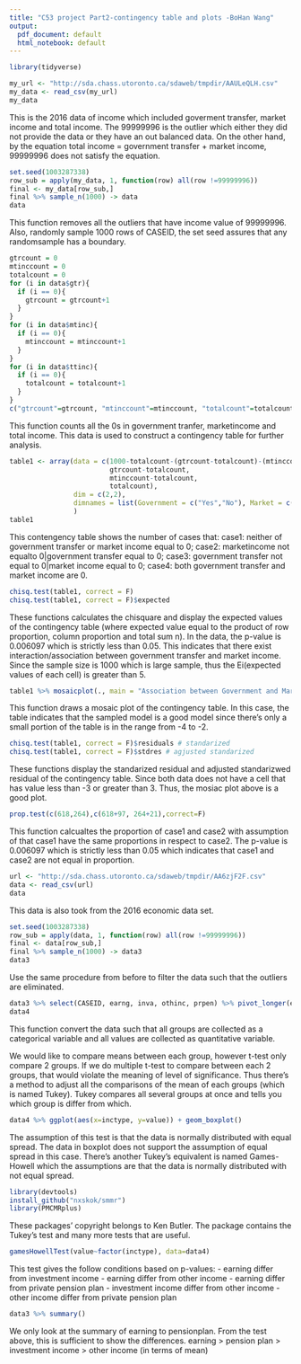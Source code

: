 ---
title: "C53 project Part2-contingency table and plots -BoHan Wang"
output:
  pdf_document: default
  html_notebook: default
---
```{r}
library(tidyverse)
```


```{r}
my_url <- "http://sda.chass.utoronto.ca/sdaweb/tmpdir/AAULeQLH.csv"
my_data <- read_csv(my_url)
my_data
```
This is the 2016 data of income which included goverment transfer, market income and total income. The 99999996 is the outlier which either they did not provide the data or they have an out balanced data. On the other hand, by the equation total income = government transfer + market income, 99999996 does not satisfy the equation.

```{r}
set.seed(1003287338)
row_sub = apply(my_data, 1, function(row) all(row !=99999996))
final <- my_data[row_sub,]
final %>% sample_n(1000) -> data
data
```
This function removes all the outliers that have income value of 99999996. Also, randomly sample 1000 rows of CASEID, the set seed assures that any randomsample has a boundary.

```{r}
gtrcount = 0
mtinccount = 0
totalcount = 0
for (i in data$gtr){
  if (i == 0){
    gtrcount = gtrcount+1
  }
}
for (i in data$mtinc){
  if (i == 0){
    mtinccount = mtinccount+1
  }
}
for (i in data$ttinc){
  if (i == 0){
    totalcount = totalcount+1
  }
}
c("gtrcount"=gtrcount, "mtinccount"=mtinccount, "totalcount"=totalcount)
```
This function counts all the 0s in government tranfer, marketincome and total income. This data is used to construct a contingency table for further analysis.

```{r}
table1 <- array(data = c(1000-totalcount-(gtrcount-totalcount)-(mtinccount-totalcount),
                         gtrcount-totalcount,
                         mtinccount-totalcount,
                         totalcount),
                dim = c(2,2),
                dimnames = list(Government = c("Yes","No"), Market = c("Yes","No"))
                )
table1
```
This contengency table shows the number of cases that:
case1: neither of government transfer or market income equal to 0; 
case2: marketincome not equalto 0|government transfer equal to 0; 
case3: government transfer not equal to 0|market income equal to 0; 
case4: both government transfer and market income are 0.

```{r}
chisq.test(table1, correct = F)
chisq.test(table1, correct = F)$expected
```
These functions calculates the chisquare and display the expected values of the contingency table (where expected value equal to the product of row proportion, column proportion and total sum n). In the data, the p-value is 0.006097 which is strictly less than 0.05. This indicates that there exist interaction/association between government transfer and market income. Since the sample size is 1000 which is large sample, thus the Ei(expected values of each cell) is greater than 5.

```{r}
table1 %>% mosaicplot(., main = "Association between Government and Market", shade = TRUE)
```
This function draws a mosaic plot of the contingency table. In this case, the table indicates that the sampled model is a good model since there's only a small portion of the table is in the range from -4 to -2.


```{r}
chisq.test(table1, correct = F)$residuals # standarized
chisq.test(table1, correct = F)$stdres # agjusted standarized
```
These functions display the standarized residual and adjusted standarizwed residual of the contingency table. Since both data does not have a cell that has value less than -3 or greater than 3. Thus, the mosiac plot above is a good plot.

```{r}
prop.test(c(618,264),c(618+97, 264+21),correct=F)
```
This function calcualtes the proportion of case1 and case2 with assumption of that case1 have the same proportions in respect to case2. The p-value is 0.006097 which is strictly less than 0.05 which indicates that case1 and case2 are not equal in proportion.

```{r}
url <- "http://sda.chass.utoronto.ca/sdaweb/tmpdir/AA6zjF2F.csv"
data <- read_csv(url)
data
```
This data is also took from the 2016 economic data set.

```{r}
set.seed(1003287338)
row_sub = apply(data, 1, function(row) all(row !=99999996))
final <- data[row_sub,]
final %>% sample_n(1000) -> data3
data3
```
Use the same procedure from before to filter the data such that the outliers are eliminated.

```{r}
data3 %>% select(CASEID, earng, inva, othinc, prpen) %>% pivot_longer(earng:prpen, names_to = "inctype", values_to = "value") -> data4
data4
```
This function convert the data such that all groups are collected as a categorical variable and all values are collected as quantitative variable.

We would like to compare means between each group, however t-test only compare 2 groups. If we do multiple t-test to compare between each 2 groups, that would violate the meaning of level of significance. Thus there's a method to adjust all the comparisons of the mean of each groups (which is named Tukey). Tukey compares all several groups at once and tells you which group is differ from which.

```{r}
data4 %>% ggplot(aes(x=inctype, y=value)) + geom_boxplot()
```

The assumption of this test is that the data is normally distributed with equal spread. The data in boxplot does not support the assumption of equal spread in this case. There's another Tukey's equivalent is named Games-Howell which the assumptions are that the data is normally distributed with not equal spread.

```{r}
library(devtools)
install_github("nxskok/smmr")
library(PMCMRplus)
```
These packages' copyright belongs to Ken Butler. The package contains the Tukey's test and many more tests that are useful.

```{r}
gamesHowellTest(value~factor(inctype), data=data4)
```
This test gives the follow conditions based on p-values:
- earning differ from investment income
- earning differ from other income
- earning differ from private pension plan
- investment income differ from other income
- other income differ from private pension plan

```{r}
data3 %>% summary()
```
We only look at the summary of earning to pensionplan. From the test above, this is sufficient to show the differences. earning > pension plan > investment income > other income (in terms of mean)




